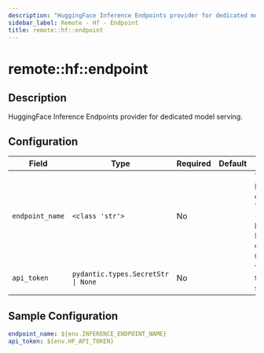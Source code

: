 ```yaml
---
description: "HuggingFace Inference Endpoints provider for dedicated model serving."
sidebar_label: Remote - Hf - Endpoint
title: remote::hf::endpoint
---
```


# remote::hf::endpoint

## Description

HuggingFace Inference Endpoints provider for dedicated model serving.

## Configuration

| Field | Type | Required | Default | Description |
|-------|------|----------|---------|-------------|
| `endpoint_name` | `<class 'str'>` | No |  | The name of the Hugging Face Inference Endpoint in the format of '{namespace}/{endpoint_name}' (e.g. 'my-cool-org/meta-llama-3-1-8b-instruct-rce'). Namespace is optional and will default to the user account if not provided. |
| `api_token` | `pydantic.types.SecretStr \| None` | No |  | Your Hugging Face user access token (will default to locally saved token if not provided) |

## Sample Configuration

```yaml
endpoint_name: ${env.INFERENCE_ENDPOINT_NAME}
api_token: ${env.HF_API_TOKEN}
```
